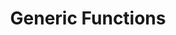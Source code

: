 ---
id: "ts_tf_med_011"
questionType: "TRUE_FALSE"
title: "Generic Functions"
statement: "Generic functions allow you to write reusable code that works with multiple types."
difficulty: "MEDIUM"
category: "Type Script"
correctAnswer: true
explanation: "Generics provide flexibility while maintaining type safety."
---
